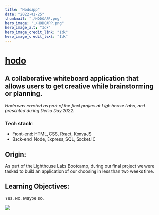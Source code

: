 ```yaml
---
title: "HodoApp"
date: "2022-01-25"
thumbnail: "./HODOAPP.png"
hero_image: "./HODOAPP.png"
hero_image_alt: "Idk"
hero_image_credit_link: "Idk"
hero_image_credit_text: "Idk"
---
```


<div data-sal="fade"
        data-sal-duration="1000"
        data-sal-delay="200"
        data-sal-easing="ease" className="workInfo">

# [ hodo ](https://github.com/bernadetteabalos/hodo-app)
## A collaborative whiteboard application that allows users to get creative while brainstorming or planning.


_Hodo was created as part of the final project at Lighthouse Labs, and presented during Demo Day 2022._

### Tech stack:

- Front-end: HTML, CSS, React, KonvaJS
- Back-end: Node, Express, SQL, Socket.IO

</div>

<div className="workInfo">

## Origin: 
As part of the Lighthouse Labs Bootcamp, during our final project we were tasked to build an application of our choosing in less than two weeks time.

</div>

<div>

</div>

<div>

</div>

<div className="workInfoTwo">

## Learning Objectives:
Yes. No. Maybe so. 

</div>

<div data-sal="fade"
        data-sal-duration="1000"
        data-sal-delay="200"
        data-sal-easing="ease" >

<img className="fullSection" src="https://github.com/bernadetteabalos/bernadette-abalos/blob/main/blog/hodo/hodo.gif?raw=true" />

</div>